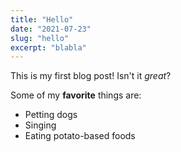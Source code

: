 ```yaml
---
title: "Hello"
date: "2021-07-23"
slug: "hello"
excerpt: "blabla"
---
```


This is my first blog post! Isn't it _great_?

Some of my **favorite** things are:

- Petting dogs
- Singing
- Eating potato-based foods
